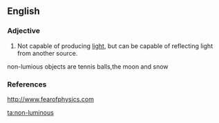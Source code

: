 ==English==

===Adjective===
{{en-adj}}
# Not capable of producing [[light]], but can be capable of reflecting light from another source.
non-lumious objects are tennis balls,the moon and snow

===References===
http://www.fearofphysics.com

[[ta:non-luminous]]